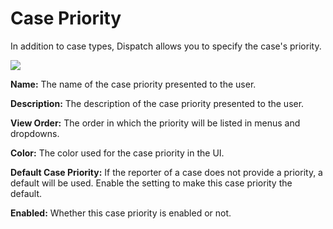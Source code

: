 # Case Priority

In addition to case types, Dispatch allows you to specify the case's priority.

![](/img/admin-ui-case-priorities.png)

**Name:** The name of the case priority presented to the user.

**Description:** The description of the case priority presented to the user.

**View Order:** The order in which the priority will be listed in menus and dropdowns.

**Color:** The color used for the case priority in the UI.

**Default Case Priority:** If the reporter of a case does not provide a priority, a default will be used. Enable the setting to make this case priority the default.

**Enabled:** Whether this case priority is enabled or not.
